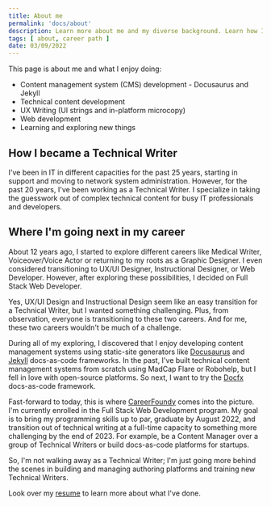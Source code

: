 ```yaml
---
title: About me
permalink: 'docs/about'
description: Learn more about me and my diverse background. Learn how I got here and where I'm going.
tags: [ about, career path ]
date: 03/09/2022
---
```


This page is about me and what I enjoy doing:
- Content management system (CMS) development - Docusaurus and Jekyll
- Technical content development
- UX Writing (UI strings and in-platform microcopy)
- Web development
- Learning and exploring new things

## How I became a Technical Writer
I've been in IT in different capacities for the past 25 years, starting in support and moving to network system administration. However, for the past 20 years, I've been working as a Technical Writer. I specialize in taking the guesswork out of complex technical content for busy IT professionals and developers. 

## Where I'm going next in my career
About 12 years ago, I started to explore different careers like Medical Writer, Voiceover/Voice Actor or returning to my roots as a Graphic Designer. I even considered transitioning to UX/UI Designer, Instructional Designer, or Web Developer. However, after exploring these possibilities, I decided on Full Stack Web Developer.

Yes, UX/UI Design and Instructional Design seem like an easy transition for a Technical Writer, but I wanted something challenging. Plus, from observation, everyone is transitioning to these two careers. And for me, these two careers wouldn't be much of a challenge.

During all of my exploring, I discovered that I enjoy developing content management systems using static-site generators like [Docusaurus](https://docusaurus.io/docs) and [Jekyll](https://jekyllrb.com/) docs-as-code frameworks. In the past, I've built technical content management systems from scratch using MadCap Flare or Robohelp, but I fell in love with open-source platforms. So next, I want to try the [Docfx](https://dotnet.github.io/docfx/tutorial/docfx_getting_started.html) docs-as-code framework.

Fast-forward to today, this is where [CareerFoundy](https://careerfoundry.com/en/courses/become-a-web-developer/) comes into the picture. I'm currently enrolled in the Full Stack Web Development program. My goal is to bring my programming skills up to par, graduate by August 2022, and transition out of technical writing at a full-time capacity to something more challenging by the end of 2023. For example, be a Content Manager over a group of Technical Writers or build docs-as-code platforms for startups. 

So, I'm not walking away as a Technical Writer; I'm just going more behind the scenes in building and managing authoring platforms and training new Technical Writers.

Look over my [resume](resume.mdx) to learn more about what I've done.
